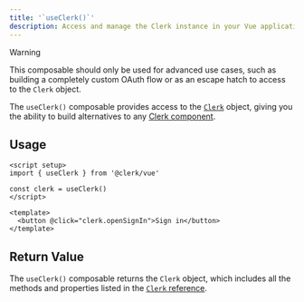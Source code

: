 ```yaml
---
title: '`useClerk()`'
description: Access and manage the Clerk instance in your Vue application with Clerk's useClerk() composable.
---
```


> [!WARNING]
> This composable should only be used for advanced use cases, such as building a completely custom OAuth flow or as an escape hatch to access to the `Clerk` object.

The `useClerk()` composable provides access to the [`Clerk`](/docs/references/javascript/clerk/clerk) object, giving you the ability to build alternatives to any [Clerk component](/docs/components/overview).

## Usage

```vue
<script setup>
import { useClerk } from '@clerk/vue'

const clerk = useClerk()
</script>

<template>
  <button @click="clerk.openSignIn">Sign in</button>
</template>
```

## Return Value

The `useClerk()` composable returns the `Clerk` object, which includes all the methods and properties listed in the [`Clerk` reference](/docs/references/javascript/clerk/clerk).
